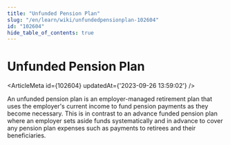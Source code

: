 ```yaml
---
title: "Unfunded Pension Plan"
slug: "/en/learn/wiki/unfundedpensionplan-102604"
id: "102604"
hide_table_of_contents: true
---
```



# Unfunded Pension Plan

<ArticleMeta id={102604} updatedAt={'2023-09-26 13:59:02'} />
<div className='border-solid border-b border-t-0 my-4 border-[var(--ifm-color-gray-300)]' />

An unfunded pension plan is an employer-managed retirement plan that uses the employer's current income to fund pension payments as they become necessary. This is in contrast to an advance funded pension plan where an employer sets aside funds systematically and in advance to cover any pension plan expenses such as payments to retirees and their beneficiaries.
